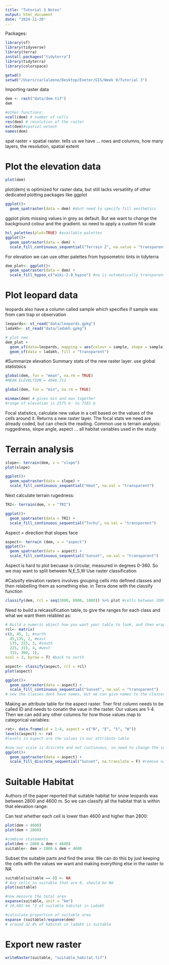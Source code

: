 ```yaml
---
title: "Tutorial 3 Notes"
output: html_document
date: "2024-11-20"
---
```


Packages:
```r
library(sf)
library(tidyverse)
library(terra)
install.packages("tidyterra")
library(tidyterra)
library(colorspace)

getwd()
setwd("/Users/carlaleone/Desktop/Exeter/GIS/Week 9/Tutorial 3")
```

Importing raster data
```r
dem <- rast("data/dem.tif")
dem

#other functions:
ncell(dem) # number of cells
res(dem) # resolution of the raster
ext(dem)#spatial extent
names(dem)
```
spat raster = spatial raster. tells us we have ... rows and columns, how many layers, the resolution, spatial extent

# Plot the elevation data
```r
plot(dem)
```
plot(dem) is optimized for raster data, but still lacks versatility of other dedicated plotting packages like ggplot

```r
ggplot()+
  geom_spatraster(data = dem) #dont need to specify fill aesthetics
```
ggplot plots missing values in grey as default. But we want to change the background colour and the gradient. so need to apply a custom fill scale

```r
hcl_palettes(plot=TRUE) #available palettes
ggplot()+
  geom_spatraster(data = dem) +
  scale_fill_continuous_sequential("Terrain 2", na.value = "transparent", rev= FALSE) # colour palette by default is usally reversed, so need to make sure that higher elevation corresponds to less green
```

For elevation we can use other palettes from hypsometric tints in tidyterra
```r
dem_plot<- ggplot()+
  geom_spatraster(data = dem) +
  scale_fill_hypso_c("wiki-2.0_hypso") #na is automatically transparent
```


# Plot leopard data
leopards also have a column called sample which specifies if sample was from cam trap or observation
```r
leopards<- st_read("data/leopards.gpkg")
ladakh<- st_read("data/ladakh.gpkg")

# plot new
dem_plot +
  geom_sf(data=leopards, mapping = aes(colour = sample, shape = sample)) +
  geom_sf(data = ladakh, fill = "transparent")
```
#Summarize elevation
Summary stats of the new raster layer. use global statistsics
```r
global(dem, fun = "mean", na.rm = TRUE) 
#MEAN ELEVALTION = 4846.711	

global(dem, fun = "min", na.rm = TRUE) 

minmax(dem) # gives min and max together
#range of elevation is 2575 m  to 7181 m
```

Focal statistics, calculate new value in a cell based on the values of the cells around it. Returns a new raster layer.
The focal stats we need are already coded, but can check the reading. Common use is terrain analysis:
ruggedness, slope angle, aspect ... all habitat variables used in the study

# Terrain analysis
```r
slope<- terrain(dem, v = "slope")
plot(slope)

ggplot()+
  geom_spatraster(data = slope) +
  scale_fill_continuous_sequential("Heat", na.val = "transparent")
```

Next calculate terrain rugedness:
```r
TRI<- terrain(dem, v = "TRI")

ggplot()+
  geom_spatraster(data = TRI) +
  scale_fill_continuous_sequential("Turku", na.val = "transparent")
```
Aspect = direction that slopes face
```r
aspect<- terrain (dem, v = "aspect")
ggplot()+
  geom_spatraster(data = aspect) +
  scale_fill_continuous_sequential("Sunset", na.val = "transparent")
```
Aspect is hard to plot becuase is circular, measured in degrees 0-360. So we may want to split between N,E,S,W
Use raster classification

#Calssify elevation rasters
involves grouping cells into defined classes and then relabelling them as something else. in Terra done with the classify function
```r
classify(dem, rcl = seq(2000, 8000, 1000)) %>% plot #cells between 2000 and 8000 m and classify every 1000 m 
```
Need to build a relcassification table, to give the ranges for each class and what we want them relabled as:
```r
# Build a numeric object how you want your table to look, and then wrap in a matrix
rcl<- matrix(
c(0, 45, 1, #north
  45,135, 2, #east
  135, 225, 3, #south 
  225, 315, 4, #west
  315, 360, 1),
ncol = 3, byrow = T) #back to north

aspect<- classify(aspect, rcl = rcl)
plot(aspect)

ggplot()+
  geom_spatraster(data = aspect) +
  scale_fill_continuous_sequential("Sunset", na.val = "transparent")
# now the classes dont have names, but we can give names to the classes through a raster attribute table
```
Making an attribute table for the aspect raster. Tner first column needs to be called ID and needs to conatin the vaue in the raster. Our values are 1-4. Then we can add any other columns for how those values map to categorical variables:
```r
rat<- data.frame(id = 1:4, aspect = c("N", "E", "S", "W"))
levels(aspect) <- rat
#levels in aspect are the values in our attribute table

#now our scale is discrete and not continuous, so need to change the scale_fill
ggplot()+
  geom_spatraster(data = aspect) +
  scale_fill_discrete_sequential("Sunset", na.translate = F) #remove na
```
# Suitable Habitat
Authors of the paper reported that suitable habitat for snow leopards was between 2800 and 4600 m. So we can classify all the habitat that is within that elevation range:

Can test whether each cell is lower than 4600  and higher than 2800:
```r
plot(dem < 4600)
plot(dem > 2800)

#combine statements
plot(dem > 2800 & dem < 4600)
suitable<- dem > 2800 & dem < 4600
```

Subset the suitable parts and find the area:
We can do this by just keeping the cells with the values we want and making everything else in the raster to NA
```r
suitable[suitable == 0] <- NA
# Any cells in suitable that are 0, should be NA
plot(suitable)

#now measure the total area 
expanse(suitable, unit = "km")
# 20,683 km ^2 of suitable habitat in Ladakh

#calculate proportion of suitable area
expanse (suitable)/expanse(dem)
# around 32.8% of habitat in ladakh is suitable

`````````
# Export new raster

```r
writeRaster(suitable, "suitable_habitat.tif")
```


